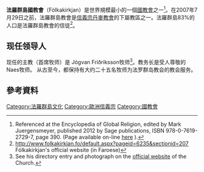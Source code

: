 '''法羅群島國教會'''（Fólkakirkjan）是世界規模最小的一個[[國教會|國教會]]之一<ref>Referenced at the Encyclopedia of Global Religion, edited by Mark Juergensmeyer, published 2012 by Sage publications, ISBN 978-0-7619-2729-7, page 390. (Page available on-line [https://books.google.co.uk/books?id=WwJzAwAAQBAJ&pg=PA390&lpg=PA390&dq=faroe+islands+state+church&source=bl&ots=WqblMGRHqp&sig=BC0o4LtuKwp89TZnv91btuvgMsY&hl=en&sa=X&ei=1lnyVK21B8atU5CkgJgL&ved=0CD4Q6AEwBA#v=onepage&q=faroe%20islands%20state%20church&f=false here] {{Wayback|url=https://books.google.co.uk/books?id=WwJzAwAAQBAJ&pg=PA390&lpg=PA390&dq=faroe+islands+state+church&source=bl&ots=WqblMGRHqp&sig=BC0o4LtuKwp89TZnv91btuvgMsY&hl=en&sa=X&ei=1lnyVK21B8atU5CkgJgL&ved=0CD4Q6AEwBA#v=onepage&q=faroe%20islands%20state%20church&f=false |date=20190603100028 }}).</ref>。在2007年7月29日之前，法羅群島教會是[[信義宗|信義宗]][[丹麥教會|丹麥教會]]的下屬教區之一。法羅群島83%的人口是法羅群島教會的信徒<ref>http://www.folkakirkjan.fo/default.aspx?pageid=6235&sectionid=207 {{Wayback|url=http://www.folkakirkjan.fo/default.aspx?pageid=6235&sectionid=207 |date=20150308090058 }} Fólkakirkjan's official website (in Faroese)</ref>。
== 现任领导人 ==
现任的主教（首席牧师）是 Jógvan Fríðriksson牧师<ref>See his directory entry and photograph on the [http://www.folkakirkjan.fo/Default.aspx?pageid=6484 official website] {{Wayback|url=http://www.folkakirkjan.fo/Default.aspx?pageid=6484 |date=20171117102432 }} of the Church.</ref>。教务长是受人尊敬的Naes牧师。 从古至今，都保持有大约二十五名牧师为法罗群岛教会的教会服务。
==參考資料==
{{Reflist}}

{{Faroes-stub}}
{{Commons category|Churches on Faroese stamps}}


[[Category:法羅群島文化|Category:法羅群島文化]]
[[Category:歐洲信義宗|Category:歐洲信義宗]]
[[Category:國教會|Category:國教會]]